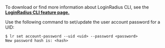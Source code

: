 To download or find more information about LoginRadius CLI, see the **<a href="https://www.loginradius.com/open-source/cli/" target="_blank">LoginRadius CLI feature page.</a>**

Use the following command to set/update the user account password for a UID:

```shell
$ lr set account-password --uid <uid> --password <password>
New password hash is: <hash>
```